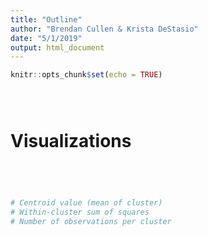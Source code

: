 ```yaml
---
title: "Outline"
author: "Brendan Cullen & Krista DeStasio"
date: "5/1/2019"
output: html_document
---
```


```r
knitr::opts_chunk$set(echo = TRUE)
```


```r

```


```r

```


```r

```

# Visualizations

```r

```


```r

```


```r

```


```r

```


```r
# Centroid value (mean of cluster)
# Within-cluster sum of squares
# Number of observations per cluster

```

